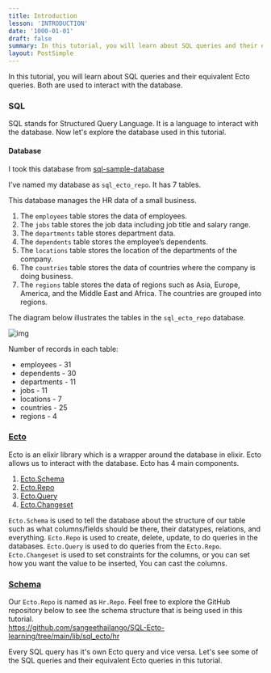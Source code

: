 ```yaml
---
title: Introduction
lesson: 'INTRODUCTION'
date: '1000-01-01'
draft: false
summary: In this tutorial, you will learn about SQL queries and their equivalent Ecto queries. Both are used to interact with the database.
layout: PostSimple
---
```


In this tutorial, you will learn about SQL queries and their equivalent Ecto queries. Both are used to interact with the database. 

### SQL

SQL stands for Structured Query Language. It is a language to interact with the database. Now let's explore the database used in this tutorial.

#### **Database**

I took this database from [sql-sample-database](https://www.sqltutorial.org/sql-sample-database/) 

I've named my database as `sql_ecto_repo`. It has 7 tables. 

This database manages the HR data of a small business.

1. The `employees` table stores the data of employees.
2. The `jobs` table stores the job data including job title and salary range.
3. The `departments` table stores department data.
4. The `dependents` table stores the employee’s dependents.
5. The `locations` table stores the location of the departments of the company.
6. The `countries` table stores the data of countries where the company is doing business.
7. The `regions` table stores the data of regions such as Asia, Europe, America, and the Middle East and Africa. The countries are grouped into regions.

The diagram below illustrates the tables in the `sql_ecto_repo` database.

![img](/static/images/Screenshotfrom2023-10-3115-05-55.png)


Number of records in each table:

- employees      -     31
- dependents    -     30
- departments   -     11
- jobs                 -     11
- locations         -      7
- countries         -      25
- regions            -      4 


### [Ecto](https://hexdocs.pm/ecto/Ecto.html)

Ecto is an elixir library which is a wrapper around the database in elixir. Ecto allows us to interact with the database. Ecto has 4 main components. 

 1. [Ecto.Schema](https://hexdocs.pm/ecto/Ecto.Schema.html)
 2. [Ecto.Repo](https://hexdocs.pm/ecto/Ecto.Repo.html)
 3. [Ecto.Query](https://hexdocs.pm/ecto/Ecto.Query.html)
 4. [Ecto.Changeset](https://hexdocs.pm/ecto/Ecto.Query.html)

`Ecto.Schema` is used to tell the database about the structure of our table such as what columns/fields should be there, their datatypes, relations, and everything.  `Ecto.Repo` is used to create, delete, update, to do queries in the databases. `Ecto.Query` is used to do queries from the `Ecto.Repo`.  `Ecto.Changeset` is used to set constraints for the columns, or you can set how you want the value to be inserted, You can cast the columns. 

###  [Schema](https://hexdocs.pm/ecto/Ecto.Schema.html)

Our `Ecto.Repo` is named as `Hr.Repo`. Feel free to explore the GitHub repository below to see the schema structure that is being used in this tutorial.  
https://github.com/sangeethailango/SQL-Ecto-learning/tree/main/lib/sql_ecto/hr

Every SQL query has it's own Ecto query and vice versa. Let's see some of the SQL queries and their equivalent Ecto queries in this tutorial.